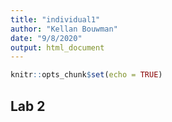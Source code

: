 ```yaml
---
title: "individual1"
author: "Kellan Bouwman"
date: "9/8/2020"
output: html_document
---
```


```r
knitr::opts_chunk$set(echo = TRUE)
```

## Lab 2

